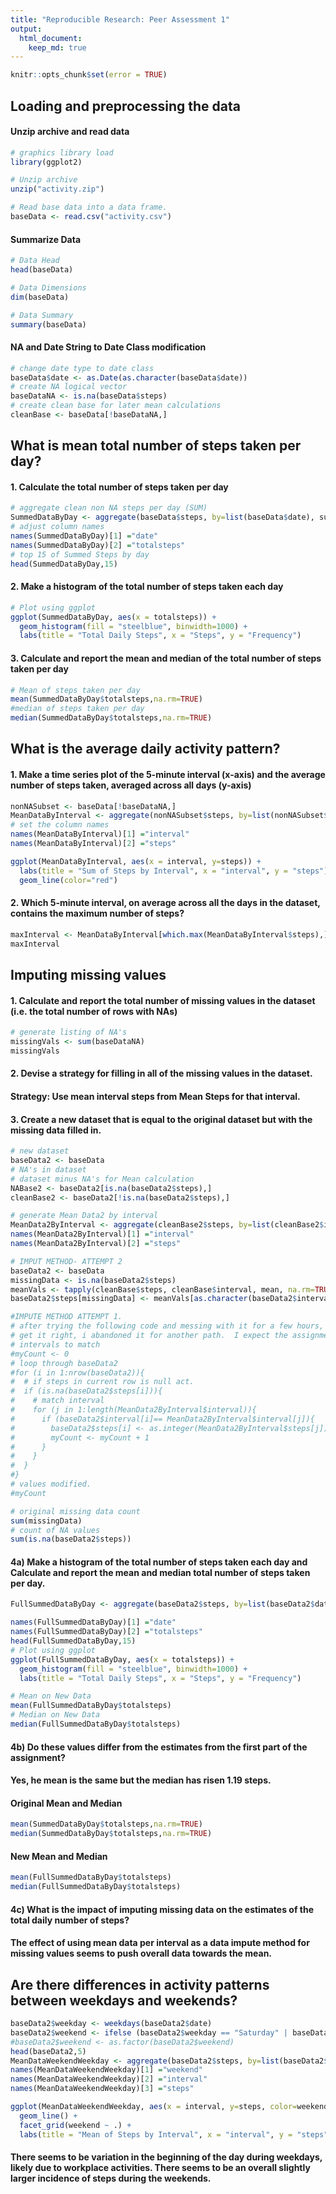 ```yaml
---
title: "Reproducible Research: Peer Assessment 1"
output: 
  html_document:
    keep_md: true
---
```

```r
knitr::opts_chunk$set(error = TRUE)  
```
## Loading and preprocessing the data
#### Unzip archive and read data
```r
# graphics library load
library(ggplot2)

# Unzip archive
unzip("activity.zip")

# Read base data into a data frame.
baseData <- read.csv("activity.csv")
```

#### Summarize Data
```r
# Data Head
head(baseData)

# Data Dimensions
dim(baseData)

# Data Summary
summary(baseData)
```

#### NA and Date String to Date Class modification
```r
# change date type to date class 
baseData$date <- as.Date(as.character(baseData$date))
# create NA logical vector
baseDataNA <- is.na(baseData$steps)
# create clean base for later mean calculations
cleanBase <- baseData[!baseDataNA,]
```

## What is mean total number of steps taken per day?
#### 1. Calculate the total number of steps taken per day
```r
# aggregate clean non NA steps per day (SUM)
SummedDataByDay <- aggregate(baseData$steps, by=list(baseData$date), sum)
# adjust column names
names(SummedDataByDay)[1] ="date"
names(SummedDataByDay)[2] ="totalsteps"
# top 15 of Summed Steps by day
head(SummedDataByDay,15)
```
#### 2. Make a histogram of the total number of steps taken each day
```r
# Plot using ggplot
ggplot(SummedDataByDay, aes(x = totalsteps)) +
  geom_histogram(fill = "steelblue", binwidth=1000) +
  labs(title = "Total Daily Steps", x = "Steps", y = "Frequency")
```

#### 3. Calculate and report the mean and median of the total number of steps taken per day
```r
# Mean of steps taken per day
mean(SummedDataByDay$totalsteps,na.rm=TRUE)
#median of steps taken per day
median(SummedDataByDay$totalsteps,na.rm=TRUE)

```

## What is the average daily activity pattern?
#### 1. Make a time series plot of the 5-minute interval (x-axis) and the average number of steps taken, averaged across all days (y-axis)
```r
nonNASubset <- baseData[!baseDataNA,]
MeanDataByInterval <- aggregate(nonNASubset$steps, by=list(nonNASubset$interval), mean)
# set the column names
names(MeanDataByInterval)[1] ="interval"
names(MeanDataByInterval)[2] ="steps"

ggplot(MeanDataByInterval, aes(x = interval, y=steps)) +
  labs(title = "Sum of Steps by Interval", x = "interval", y = "steps")+
  geom_line(color="red") 
```

#### 2. Which 5-minute interval, on average across all the days in the dataset, contains the maximum number of steps?
```r
maxInterval <- MeanDataByInterval[which.max(MeanDataByInterval$steps),]
maxInterval
```
 
## Imputing missing values
#### 1. Calculate and report the total number of missing values in the dataset (i.e. the total number of rows with NAs)
```r
# generate listing of NA's
missingVals <- sum(baseDataNA)
missingVals
```
#### 2. Devise a strategy for filling in all of the missing values in the dataset. 
#### Strategy: Use mean interval steps from Mean Steps for that interval.
#### 3. Create a new dataset that is equal to the original dataset but with the missing data filled in.
```r
# new dataset
baseData2 <- baseData
# NA's in dataset
# dataset minus NA's for Mean calculation
NABase2 <- baseData2[is.na(baseData2$steps),]
cleanBase2 <- baseData2[!is.na(baseData2$steps),]

# generate Mean Data2 by interval
MeanData2ByInterval <- aggregate(cleanBase2$steps, by=list(cleanBase2$interval), sum)
names(MeanData2ByInterval)[1] ="interval"
names(MeanData2ByInterval)[2] ="steps"

# IMPUT METHOD- ATTEMPT 2
baseData2 <- baseData
missingData <- is.na(baseData2$steps)
meanVals <- tapply(cleanBase$steps, cleanBase$interval, mean, na.rm=TRUE, simplify=TRUE)
baseData2$steps[missingData] <- meanVals[as.character(baseData2$interval[missingData])]

#IMPUTE METHOD ATTEMPT 1.
# after trying the following code and messing with it for a few hours, and couldn't quite 
# get it right, i abandoned it for another path.  I expect the assignment was slightly off.
# intervals to match
#myCount <- 0
# loop through baseData2
#for (i in 1:nrow(baseData2)){
#  # if steps in current row is null act.
#  if (is.na(baseData2$steps[i])){
#    # match interval
#    for (j in 1:length(MeanData2ByInterval$interval)){
#      if (baseData2$interval[i]== MeanData2ByInterval$interval[j]){
#        baseData2$steps[i] <- as.integer(MeanData2ByInterval$steps[j])
#        myCount <- myCount + 1
#      }
#    }
#  }
#}
# values modified.
#myCount 

# original missing data count
sum(missingData)
# count of NA values
sum(is.na(baseData2$steps))
```
#### 4a) Make a histogram of the total number of steps taken each day and Calculate and report the mean and median total number of steps taken per day. 
```r
FullSummedDataByDay <- aggregate(baseData2$steps, by=list(baseData2$date), sum)

names(FullSummedDataByDay)[1] ="date"
names(FullSummedDataByDay)[2] ="totalsteps"
head(FullSummedDataByDay,15)
# Plot using ggplot
ggplot(FullSummedDataByDay, aes(x = totalsteps)) +
  geom_histogram(fill = "steelblue", binwidth=1000) +
  labs(title = "Total Daily Steps", x = "Steps", y = "Frequency")

# Mean on New Data
mean(FullSummedDataByDay$totalsteps)
# Median on New Data
median(FullSummedDataByDay$totalsteps)
```

#### 4b) Do these values differ from the estimates from the first part of the assignment? 
#### Yes, he mean is the same but the median has risen 1.19 steps.
#### Original Mean and Median
```r
mean(SummedDataByDay$totalsteps,na.rm=TRUE)
median(SummedDataByDay$totalsteps,na.rm=TRUE)
```
#### New Mean and Median
```r
mean(FullSummedDataByDay$totalsteps)
median(FullSummedDataByDay$totalsteps)
```
#### 4c) What is the impact of imputing missing data on the estimates of the total daily number of steps?
#### The effect of using mean data per interval as a data impute method for missing values seems to push overall data towards the mean.

## Are there differences in activity patterns between weekdays and weekends?
```r
baseData2$weekday <- weekdays(baseData2$date)
baseData2$weekend <- ifelse (baseData2$weekday == "Saturday" | baseData2$weekday == "Sunday", "Weekend", "Weekday")
#baseData2$weekend <- as.factor(baseData2$weekend)
head(baseData2,5)
MeanDataWeekendWeekday <- aggregate(baseData2$steps, by=list(baseData2$weekend, baseData2$interval), mean)
names(MeanDataWeekendWeekday)[1] ="weekend"
names(MeanDataWeekendWeekday)[2] ="interval"
names(MeanDataWeekendWeekday)[3] ="steps"

ggplot(MeanDataWeekendWeekday, aes(x = interval, y=steps, color=weekend)) +
  geom_line() +
  facet_grid(weekend ~ .) +
  labs(title = "Mean of Steps by Interval", x = "interval", y = "steps")
```

#### There seems to be variation in the beginning of the day during weekdays, likely due to workplace activities.  There seems to be an overall slightly larger incidence of steps during the weekends.
